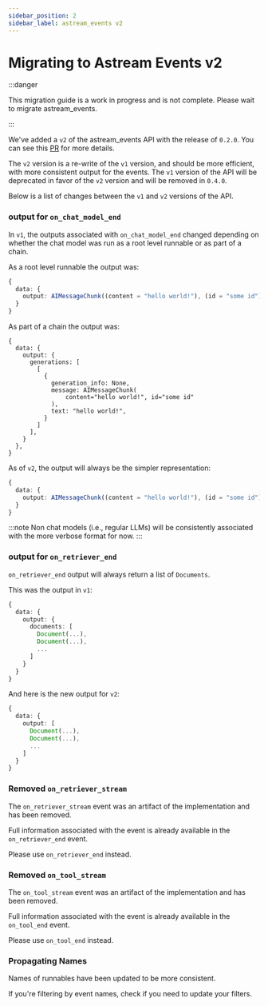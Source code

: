 ```yaml
---
sidebar_position: 2
sidebar_label: astream_events v2
---
```


# Migrating to Astream Events v2

:::danger

This migration guide is a work in progress and is not complete. Please wait to migrate astream_events.

:::

We've added a `v2` of the astream_events API with the release of `0.2.0`. You can see this [PR](https://github.com/langchain-ai/langchain/pull/21638) for more details.

The `v2` version is a re-write of the `v1` version, and should be more efficient, with more consistent output for the events. The `v1` version of the API will be deprecated in favor of the `v2` version and will be removed in `0.4.0`.

Below is a list of changes between the `v1` and `v2` versions of the API.

### output for `on_chat_model_end`

In `v1`, the outputs associated with `on_chat_model_end` changed depending on whether the
chat model was run as a root level runnable or as part of a chain.

As a root level runnable the output was:

```ts
{
  data: {
    output: AIMessageChunk((content = "hello world!"), (id = "some id"));
  }
}
```

As part of a chain the output was:

```
{
  data: {
    output: {
      generations: [
        [
          {
            generation_info: None,
            message: AIMessageChunk(
                content="hello world!", id="some id"
            ),
            text: "hello world!",
          }
        ]
      ],
    }
  },
}
```

As of `v2`, the output will always be the simpler representation:

```ts
{
  data: {
    output: AIMessageChunk((content = "hello world!"), (id = "some id"));
  }
}
```

:::note
Non chat models (i.e., regular LLMs) will be consistently associated with the more verbose format for now.
:::

### output for `on_retriever_end`

`on_retriever_end` output will always return a list of `Documents`.

This was the output in `v1`:

```ts
{
  data: {
    output: {
      documents: [
        Document(...),
        Document(...),
        ...
      ]
    }
  }
}
```

And here is the new output for `v2`:

```ts
{
  data: {
    output: [
      Document(...),
      Document(...),
      ...
    ]
  }
}
```

### Removed `on_retriever_stream`

The `on_retriever_stream` event was an artifact of the implementation and has been removed.

Full information associated with the event is already available in the `on_retriever_end` event.

Please use `on_retriever_end` instead.

### Removed `on_tool_stream`

The `on_tool_stream` event was an artifact of the implementation and has been removed.

Full information associated with the event is already available in the `on_tool_end` event.

Please use `on_tool_end` instead.

### Propagating Names

Names of runnables have been updated to be more consistent.

If you're filtering by event names, check if you need to update your filters.
